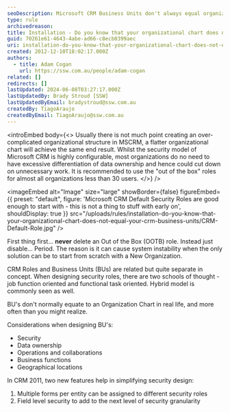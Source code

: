 ```yaml
---
seoDescription: Microsoft CRM Business Units don't always equal organizational charts, requiring careful design considering security, data ownership, operations, and more.
type: rule
archivedreason:
title: Installation - Do you know that your organizational chart does not equal your CRM Business Units?
guid: 70261e61-4643-4abe-ad66-c8ecb0399aec
uri: installation-do-you-know-that-your-organizational-chart-does-not-equal-your-crm-business-units
created: 2012-12-10T18:02:17.000Z
authors:
  - title: Adam Cogan
    url: https://ssw.com.au/people/adam-cogan
related: []
redirects: []
lastUpdated: 2024-06-08T03:27:17.000Z
lastUpdatedBy: Brady Stroud [SSW]
lastUpdatedByEmail: bradystroud@ssw.com.au
createdBy: TiagoAraujo
createdByEmail: TiagoAraujo@ssw.com.au
---
```


<introEmbed
  body={<>
Usually there is not much point creating an over-complicated organizational structure in MSCRM, a flatter organizational chart will achieve the same end result. Whilst the security model of Microsoft CRM is highly configurable, most organizations do no need to have excessive differentiation of data ownership and hence could cut down on unnecessary work. It is recommended to use the "out of the box" roles for almost all organizations less than 30 users.
  </>}
/>

<imageEmbed
  alt="Image"
  size="large"
  showBorder={false}
  figureEmbed={{
    preset: "default",
    figure: 'Microsoft CRM Default Security Roles are good enough to start with - this is not a thing to stuff with early on',
    shouldDisplay: true
  }}
  src="/uploads/rules/installation-do-you-know-that-your-organizational-chart-does-not-equal-your-crm-business-units/CRM-Default-Role.jpg"
/>

First thing first... **never** delete an Out of the Box (OOTB) role. Instead just disable... Period. The reason is it can cause system instability when the only solution can be to start from scratch with a New Organization.

CRM Roles and Business Units (BUs) are related but quite separate in concept. When designing security roles, there are two schools of thought - job function oriented and functional task oriented. Hybrid model is commonly seen as well.

BU's don't normally equate to an Organization Chart in real life, and more often than you might realize.

Considerations when designing BU's:

- Security
- Data ownership
- Operations and collaborations
- Business functions
- Geographical locations

In CRM 2011, two new features help in simplifying security design:

1. Multiple forms per entity can be assigned to different security roles
2. Field level security to add to the next level of security granularity

